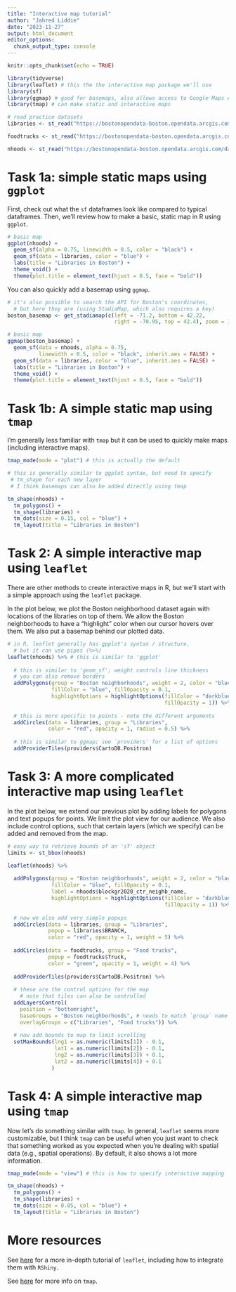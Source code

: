 ```yaml
---
title: "Interactive map tutorial"
author: "Jahred Liddie"
date: "2023-11-27"
output: html_document
editor_options: 
  chunk_output_type: console
---
```


```r
knitr::opts_chunk$set(echo = TRUE)

library(tidyverse)
library(leaflet) # this the the interactive map package we'll use
library(sf)
library(ggmap) # good for basemaps, also allows access to Google Maps API
library(tmap) # can make static and interactive maps

# read practice datasets
libraries <- st_read("https://bostonopendata-boston.opendata.arcgis.com/datasets/boston::public-libraries.geojson?where=1=1&outSR=%7B%22latestWkid%22%3A2249%2C%22wkid%22%3A102686%7D")

foodtrucks <- st_read("https://bostonopendata-boston.opendata.arcgis.com/datasets/boston::food-truck-schedule.geojson?where=1=1&outSR=%7B%22latestWkid%22%3A3857%2C%22wkid%22%3A102100%7D")

nhoods <- st_read("https://bostonopendata-boston.opendata.arcgis.com/datasets/boston::boston-neighborhood-boundaries-approximated-by-2020-census-block-groups.geojson?where=1=1&outSR=%7B%22latestWkid%22%3A2249%2C%22wkid%22%3A102686%7D")

```

# Task 1a: simple static maps using `ggplot`

First, check out what the `sf` dataframes look like compared to typical dataframes. Then, we'll review how to make a basic, static map in R using `ggplot`.

```r

# basic map
ggplot(nhoods) +
  geom_sf(alpha = 0.75, linewidth = 0.5, color = "black") +
  geom_sf(data = libraries, color = "blue") +
  labs(title = "Libraries in Boston") +
  theme_void() +
  theme(plot.title = element_text(hjust = 0.5, face = "bold"))

```

You can also quickly add a basemap using `ggmap`.

```r
# it's also possible to search the API for Boston's coordinates, 
  # but here they are (using StadiaMap, which also requires a key)
boston_basemap <- get_stadiamap(c(left = -71.2, bottom = 42.22, 
                                  right = -70.95, top = 42.4), zoom = 12)

# basic map
ggmap(boston_basemap) +
  geom_sf(data = nhoods, alpha = 0.75, 
          linewidth = 0.5, color = "black", inherit.aes = FALSE) +
  geom_sf(data = libraries, color = "blue", inherit.aes = FALSE) +
  labs(title = "Libraries in Boston") +
  theme_void() +
  theme(plot.title = element_text(hjust = 0.5, face = "bold"))

```

# Task 1b: A simple static map using `tmap`

I'm generally less familiar with `tmap` but it can be used to quickly make maps (including interactive maps).

```r

tmap_mode(mode = "plot") # this is actually the default

# this is generally similar to ggplot syntax, but need to specify
 # tm_shape for each new layer
 # I think basemaps can also be added directly using tmap

tm_shape(nhoods) +
  tm_polygons() +
  tm_shape(libraries) +
  tm_dots(size = 0.15, col = "blue") +
  tm_layout(title = "Libraries in Boston")


```

# Task 2: A simple interactive map using `leaflet`

There are other methods to create interactive maps in R, but we'll start with a simple approach using the `leaflet` package.

In the plot below, we plot the Boston neighborhood dataset again with locations of the libraries on top of them. We allow the Boston neighborhoods to have a "highlight" color when our cursor hovers over them. We also put a basemap behind our plotted data.

```r

# in R, leaflet generally has gpplot's syntax / structure, 
  # but it can use pipes (%>%)
leaflet(nhoods) %>% # this is similar to 'ggplot' 
  
  # this is similar to 'geom_sf'; weight controls line thickness
  # you can also remove borders
  addPolygons(group = "Boston neighborhoods", weight = 2, color = "black", 
              fillColor = "blue", fillOpacity = 0.1,
              highlightOptions = highlightOptions(fillColor = "darkblue", 
                                                  fillOpacity = 1)) %>%
  
  # this is more specific to points - note the different arguments
  addCircles(data = libraries, group = "Libraries",
             color = "red", opacity = 1, radius = 0.5) %>%
  
  # this is similar to ggmap; see `providers' for a list of options
  addProviderTiles(providers$CartoDB.Positron)

```

# Task 3: A more complicated interactive map using `leaflet`

In the plot below, we extend our previous plot by adding labels for polygons and text popups for points. We limit the plot view for our audience. We also include control options, such that certain layers (which we specify) can be added and removed from the map.

```r

# easy way to retrieve bounds of an 'sf' object
limits <- st_bbox(nhoods)

leaflet(nhoods) %>% 
  
  addPolygons(group = "Boston neighborhoods", weight = 2, color = "black", 
              fillColor = "blue", fillOpacity = 0.1,
              label = nhoods$blockgr2020_ctr_neighb_name,
              highlightOptions = highlightOptions(fillColor = "darkblue", 
                                                  fillOpacity = 1)) %>%
  
  # now we also add very simple popups
  addCircles(data = libraries, group = "Libraries",
             popup = libraries$BRANCH,
             color = "red", opacity = 1, weight = 5) %>%
  
  addCircles(data = foodtrucks, group = "Food trucks",
             popup = foodtrucks$Truck,
             color = "green", opacity = 1, weight = 4) %>%
  
  addProviderTiles(providers$CartoDB.Positron) %>%
  
  # these are the control options for the map
    # note that tiles can also be controlled
  addLayersControl(
    position = "bottomright",
    baseGroups = "Boston neighborhoods", # needs to match `group` name above
    overlayGroups = c("Libraries", "Food trucks")) %>%
  
  # now add bounds to map to limit scrolling
  setMaxBounds(lng1 = as.numeric(limits[1]) - 0.1,
               lat1 = as.numeric(limits[2]) - 0.1,
               lng2 = as.numeric(limits[3]) + 0.1,
               lat2 = as.numeric(limits[4]) + 0.1
              )

```

# Task 4: A simple interactive map using `tmap`

Now let's do something similar with `tmap`. In general, `leaflet` seems more customizable, but I think `tmap` can be useful when you just want to check that something worked as you expected when you're dealing with spatial data (e.g., spatial operations). By default, it also shows a lot more information.

```r

tmap_mode(mode = "view") # this is how to specify interactive mapping

tm_shape(nhoods) +
  tm_polygons() +
  tm_shape(libraries) +
  tm_dots(size = 0.05, col = "blue") +
  tm_layout(title = "Libraries in Boston")

```

# More resources

See [here](https://rstudio.github.io/leaflet/) for a more in-depth tutorial of `leaflet`, including how to integrate them with `RShiny`.

See [here](https://cran.r-project.org/web/packages/tmap/vignettes/tmap-getstarted.html) for more info on `tmap`.
